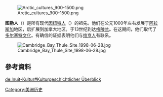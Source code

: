 {{unreferenced|time=2009-12-19T05:17:10+00:00}}
[[Image:Arctic_cultures_900-1500.png|thumb]]

'''图勒人'''（{{lang-en|'''Thule'''}}）是所有现代[[因纽特人|因纽特人]]（{{lang-en|'''Inuit'''}}）的祖先。他们在公元1000年左右发展于[[阿拉斯加|阿拉斯加]]地区，后扩展到加拿大地区，于13世纪到达[[格陵兰|格陵兰]]。在这期间，他们取代了[[多尔塞特文化|多尔塞特文化]]。有确信的证据表明他们与[[维京人|维京人]]有联系。

[[Image:Cambridge_Bay_Thule_Site_1998-06-28.jpg|left]]

== 參考資料 ==
{{Reflist|2}}

[[Category:美洲历史|Category:美洲历史]]

[[de:Inuit-Kultur#Kulturgeschichtlicher_Überblick|de:Inuit-Kultur#Kulturgeschichtlicher Überblick]]